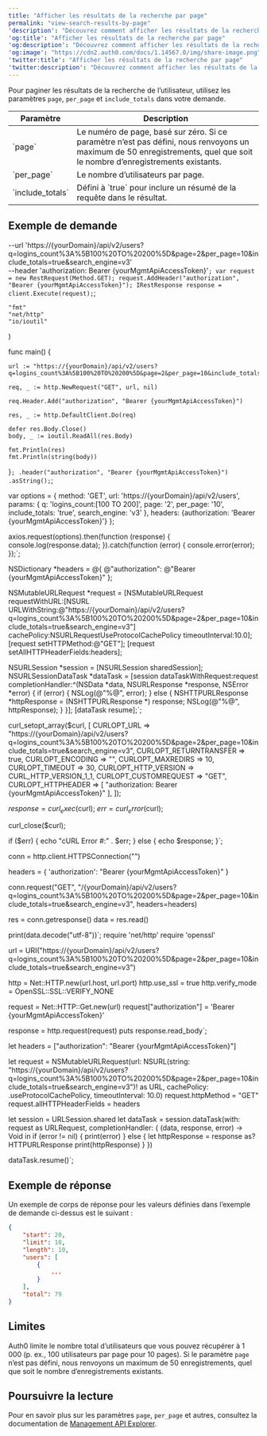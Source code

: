 ```yaml
---
title: "Afficher les résultats de la recherche par page"
permalink: "view-search-results-by-page"
'description': "Découvrez comment afficher les résultats de la recherche page par page et inclure les totaux."
'og:title': "Afficher les résultats de la recherche par page"
'og:description': "Découvrez comment afficher les résultats de la recherche page par page et inclure les totaux."
'og:image': "https://cdn2.auth0.com/docs/1.14567.0/img/share-image.png"
'twitter:title': "Afficher les résultats de la recherche par page"
'twitter:description': "Découvrez comment afficher les résultats de la recherche page par page et inclure les totaux."
---
```



Pour paginer les résultats de la recherche de l’utilisateur, utilisez les paramètres `page`, `per_page` et `include_totals` dans votre demande.

<table class="table"><thead>
<tr>
<th>Paramètre</th>
<th>Description</th>
</tr>
</thead>
<tbody>
<tr>
<td>`page`</td>
<td>Le numéro de page, basé sur zéro. Si ce paramètre n’est pas défini, nous renvoyons un maximum de 50 enregistrements, quel que soit le nombre d’enregistrements existants.</td>
</tr>
<tr>
<td>`per_page`</td>
<td>Le nombre d’utilisateurs par page.</td>
</tr>
<tr>
<td>`include_totals`</td>
<td>Défini à `true` pour inclure un résumé de la requête dans le résultat.</td>
</tr>
</tbody>
</table>

## Exemple de demande

  --url 'https://{yourDomain}/api/v2/users?q=logins_count%3A%5B100%20TO%20200%5D&page=2&per_page=10&include_totals=true&search_engine=v3' \
  --header 'authorization: Bearer {yourMgmtApiAccessToken}'`;
var request = new RestRequest(Method.GET);
request.AddHeader("authorization", "Bearer {yourMgmtApiAccessToken}");
IRestResponse response = client.Execute(request);`;

	"fmt"
	"net/http"
	"io/ioutil"
)

func main() {

	url := "https://{yourDomain}/api/v2/users?q=logins_count%3A%5B100%20TO%20200%5D&page=2&per_page=10&include_totals=true&search_engine=v3"

	req, _ := http.NewRequest("GET", url, nil)

	req.Header.Add("authorization", "Bearer {yourMgmtApiAccessToken}")

	res, _ := http.DefaultClient.Do(req)

	defer res.Body.Close()
	body, _ := ioutil.ReadAll(res.Body)

	fmt.Println(res)
	fmt.Println(string(body))

}`;
  .header("authorization", "Bearer {yourMgmtApiAccessToken}")
  .asString();`;

var options = {
  method: 'GET',
  url: 'https://{yourDomain}/api/v2/users',
  params: {
    q: 'logins_count:[100 TO 200]',
    page: '2',
    per_page: '10',
    include_totals: 'true',
    search_engine: 'v3'
  },
  headers: {authorization: 'Bearer {yourMgmtApiAccessToken}'}
};

axios.request(options).then(function (response) {
  console.log(response.data);
}).catch(function (error) {
  console.error(error);
});`;

NSDictionary *headers = @{ @"authorization": @"Bearer {yourMgmtApiAccessToken}" };

NSMutableURLRequest *request = [NSMutableURLRequest requestWithURL:[NSURL URLWithString:@"https://{yourDomain}/api/v2/users?q=logins_count%3A%5B100%20TO%20200%5D&page=2&per_page=10&include_totals=true&search_engine=v3"]
                                                       cachePolicy:NSURLRequestUseProtocolCachePolicy
                                                   timeoutInterval:10.0];
[request setHTTPMethod:@"GET"];
[request setAllHTTPHeaderFields:headers];

NSURLSession *session = [NSURLSession sharedSession];
NSURLSessionDataTask *dataTask = [session dataTaskWithRequest:request
                                            completionHandler:^(NSData *data, NSURLResponse *response, NSError *error) {
                                                if (error) {
                                                    NSLog(@"%@", error);
                                                } else {
                                                    NSHTTPURLResponse *httpResponse = (NSHTTPURLResponse *) response;
                                                    NSLog(@"%@", httpResponse);
                                                }
                                            }];
[dataTask resume];`;

curl_setopt_array($curl, [
  CURLOPT_URL => "https://{yourDomain}/api/v2/users?q=logins_count%3A%5B100%20TO%20200%5D&page=2&per_page=10&include_totals=true&search_engine=v3",
  CURLOPT_RETURNTRANSFER => true,
  CURLOPT_ENCODING => "",
  CURLOPT_MAXREDIRS => 10,
  CURLOPT_TIMEOUT => 30,
  CURLOPT_HTTP_VERSION => CURL_HTTP_VERSION_1_1,
  CURLOPT_CUSTOMREQUEST => "GET",
  CURLOPT_HTTPHEADER => [
    "authorization: Bearer {yourMgmtApiAccessToken}"
  ],
]);

$response = curl_exec($curl);
$err = curl_error($curl);

curl_close($curl);

if ($err) {
  echo "cURL Error #:" . $err;
} else {
  echo $response;
}`;

conn = http.client.HTTPSConnection("")

headers = { 'authorization': "Bearer {yourMgmtApiAccessToken}" }

conn.request("GET", "/{yourDomain}/api/v2/users?q=logins_count%3A%5B100%20TO%20200%5D&page=2&per_page=10&include_totals=true&search_engine=v3", headers=headers)

res = conn.getresponse()
data = res.read()

print(data.decode("utf-8"))`;
require 'net/http'
require 'openssl'

url = URI("https://{yourDomain}/api/v2/users?q=logins_count%3A%5B100%20TO%20200%5D&page=2&per_page=10&include_totals=true&search_engine=v3")

http = Net::HTTP.new(url.host, url.port)
http.use_ssl = true
http.verify_mode = OpenSSL::SSL::VERIFY_NONE

request = Net::HTTP::Get.new(url)
request["authorization"] = 'Bearer {yourMgmtApiAccessToken}'

response = http.request(request)
puts response.read_body`;

let headers = ["authorization": "Bearer {yourMgmtApiAccessToken}"]

let request = NSMutableURLRequest(url: NSURL(string: "https://{yourDomain}/api/v2/users?q=logins_count%3A%5B100%20TO%20200%5D&page=2&per_page=10&include_totals=true&search_engine=v3")! as URL,
                                        cachePolicy: .useProtocolCachePolicy,
                                    timeoutInterval: 10.0)
request.httpMethod = "GET"
request.allHTTPHeaderFields = headers

let session = URLSession.shared
let dataTask = session.dataTask(with: request as URLRequest, completionHandler: { (data, response, error) -> Void in
  if (error != nil) {
    print(error)
  } else {
    let httpResponse = response as? HTTPURLResponse
    print(httpResponse)
  }
})

dataTask.resume()`;

<CodeGroup>
<AuthCodeBlock children={codeExample1} language="bash" filename="cURL" />
<AuthCodeBlock children={codeExample2} language="csharp" filename="C#" />
<AuthCodeBlock children={codeExample3} language="go" filename="Go" />
<AuthCodeBlock children={codeExample4} language="java" filename="Java" />
<AuthCodeBlock children={codeExample5} language="javascript" filename="Node.JS" />
<AuthCodeBlock children={codeExample6} language="obj-c" filename="Obj-C" />
<AuthCodeBlock children={codeExample7} language="php" filename="PHP" />
<AuthCodeBlock children={codeExample8} language="python" filename="Python" />
<AuthCodeBlock children={codeExample9} language="ruby" filename="Ruby" />
<AuthCodeBlock children={codeExample10} language="swift" filename="Swift" />
</CodeGroup>

## Exemple de réponse

Un exemple de corps de réponse pour les valeurs définies dans l’exemple de demande ci-dessus est le suivant :

```json lines
{
    "start": 20,
    "limit": 10,
    "length": 10,
    "users": [
        {
            ...
        }
    ],
    "total": 79
}
```

## Limites

Auth0 limite le nombre total d’utilisateurs que vous pouvez récupérer à 1 000 (p. ex., 100 utilisateurs par page pour 10 pages). Si le paramètre `page` n’est pas défini, nous renvoyons un maximum de 50 enregistrements, quel que soit le nombre d’enregistrements existants.

## Poursuivre la lecture

Pour en savoir plus sur les paramètres `page`, `per_page` et autres, consultez la documentation de [Management API Explorer](/docs/fr-ca/api/management/v2#!/Users/get_users).